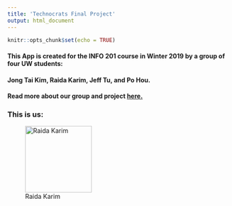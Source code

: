 ```yaml
---
title: 'Technocrats Final Project'
output: html_document
---
```


```r
knitr::opts_chunk$set(echo = TRUE)
```



#### This App is created for the INFO 201 course in Winter 2019 by a group of four UW students:

#### **Jong Tai Kim, Raida Karim, Jeff Tu, and Po Hou.**




#### Read more about our group and project [here.](https://github.com/warandstar/af4_finalproject/blob/master/README.md)









### This is us:

![Raida Karim](./img1.jpg){width=150px}


